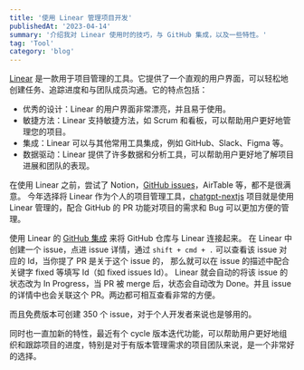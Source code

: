 ```yaml
---
title: '使用 Linear 管理项目开发'
publishedAt: '2023-04-14'
summary: '介绍我对 Linear 使用时的技巧，与 GitHub 集成，以及一些特性。'
tag: 'Tool'
category: 'blog'
---
```


[Linear](https://linear.app/) 是一款用于项目管理的工具。它提供了一个直观的用户界面，可以轻松地创建任务、追踪进度和与团队成员沟通。它的特点包括：

- 优秀的设计：Linear 的用户界面非常漂亮，并且易于使用。
- 敏捷方法：Linear 支持敏捷方法，如 Scrum 和看板，可以帮助用户更好地管理您的项目。
- 集成：Linear 可以与其他常用工具集成，例如 GitHub、Slack、Figma 等。
- 数据驱动：Linear 提供了许多数据和分析工具，可以帮助用户更好地了解项目进展和团队的表现。

在使用 Linear 之前，尝试了 Notion，[GitHub issues](https://github.com/features/issues)，AirTable 等，都不是很满意。
今年选择将 Linear 作为个人的项目管理工具，[chatgpt-nextjs](https://github.com/youngle316/chatgpt-nextjs) 项目就是使用 Linear 管理的，配合 GitHub 的 PR 功能对项目的需求和 Bug 可以更加方便的管理。

使用 Linear 的 [GitHub 集成](https://linear.app/integrations/github) 来将 GitHub 仓库与 Linear 连接起来。
在 Linear 中创建一个 issue，点进 issue 详情，通过 `shift + cmd + .` 可以查看该 issue 对应的 Id，当你提了 PR 是关于这个 issue 的，
那么就可以在 issue 的描述中配合关键字 fixed 等填写 Id（如 fixed issues Id）。
Linear 就会自动的将该 issue 的状态改为 In Progress，当 PR 被 merge 后，状态会自动改为 Done。并且 issue 的详情中也会关联这个 PR。两边都可相互查看非常的方便。

而且免费版本可创建 350 个 issue，对于个人开发者来说也是够用的。

同时也一直加新的特性，最近有个 cycle 版本迭代功能，可以帮助用户更好地组织和跟踪项目的进度，特别是对于有版本管理需求的项目团队来说，是一个非常好的选择。
